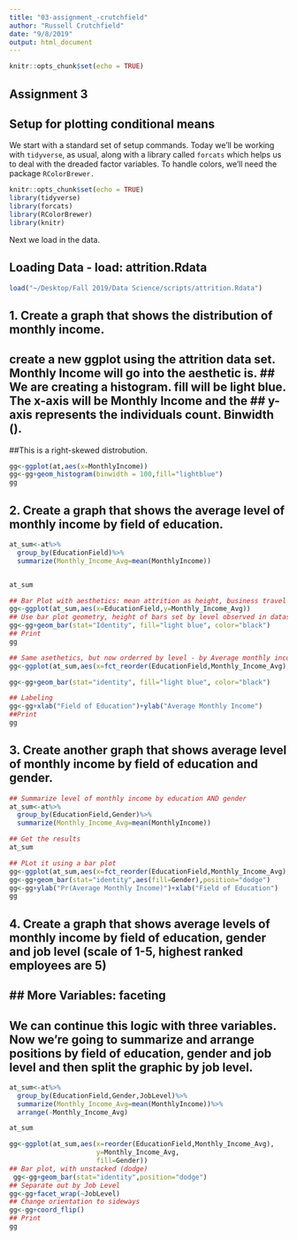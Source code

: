 ```yaml
---
title: "03-assignment_-crutchfield"
author: "Russell Crutchfield"
date: "9/8/2019"
output: html_document
---
```


```r
knitr::opts_chunk$set(echo = TRUE)
```

## Assignment 3

## Setup for plotting conditional means

We start with a standard set of setup commands. Today we'll be working with `tidyverse`, as usual, along with a library called `forcats` which helps us to deal with the dreaded factor variables. To handle colors, we'll need the package `RColorBrewer.`

```r
knitr::opts_chunk$set(echo = TRUE)
library(tidyverse)
library(forcats)
library(RColorBrewer)
library(knitr)

```

Next we load in the data.

## Loading Data - load: attrition.Rdata
```r

load("~/Desktop/Fall 2019/Data Science/scripts/attrition.Rdata")

```

## 1. Create a graph that shows the distribution of monthly income.
## create a new ggplot using the attrition data set. Monthly Income will go into the aesthetic is. ## We are creating a histogram. fill will be light blue. The x-axis will be Monthly Income and the ## y-axis represents the individuals count. Binwidth (). 
##This is a right-skewed distrobution.

```r
gg<-ggplot(at,aes(x=MonthlyIncome))
gg<-gg+geom_histogram(binwidth = 100,fill="lightblue")
gg

```


## 2. Create a graph that shows the average level of monthly income by field of education.

```r

at_sum<-at%>%
  group_by(EducationField)%>%
  summarize(Monthly_Income_Avg=mean(MonthlyIncome))


at_sum


```


```r
## Bar Plot with aesthetics: mean attrition as height, business travel as cateogry
gg<-ggplot(at_sum,aes(x=EducationField,y=Monthly_Income_Avg))
## Use bar plot geometry, height of bars set by level observed in dataset
gg<-gg+geom_bar(stat="Identity", fill="light blue", color="black")
## Print
gg

## Same asethetics, but now orderred by level - by Average monthly income, and clean up labels:
gg<-ggplot(at_sum,aes(x=fct_reorder(EducationField,Monthly_Income_Avg),y=Monthly_Income_Avg))

gg<-gg+geom_bar(stat="identity", fill="light blue", color="black")

## Labeling
gg<-gg+xlab("Field of Education")+ylab("Average Monthly Income")
##Print
gg

```



## 3. Create another graph that shows average level of monthly income by field of education and gender.

```r
## Summarize level of monthly income by education AND gender
at_sum<-at%>%
  group_by(EducationField,Gender)%>%
  summarize(Monthly_Income_Avg=mean(MonthlyIncome))

## Get the results
at_sum


```

```r
## PLot it using a bar plot
gg<-ggplot(at_sum,aes(x=fct_reorder(EducationField,Monthly_Income_Avg),y=Monthly_Income_Avg,color=Gender))
gg<-gg+geom_bar(stat="identity",aes(fill=Gender),position="dodge")
gg<-gg+ylab("Pr(Average Monthly Income)")+xlab("Field of Education")
gg


```



## 4. Create a graph that shows average levels of monthly income by field of education, gender and job level (scale of 1-5, highest ranked employees are 5)

## ## More Variables: faceting

## We can continue this logic with three variables. Now we're going to summarize and arrange positions by field of education, gender and job level and then split the graphic by job level.
```r

at_sum<-at%>%
  group_by(EducationField,Gender,JobLevel)%>%
  summarize(Monthly_Income_Avg=mean(MonthlyIncome))%>%
  arrange(-Monthly_Income_Avg)

at_sum


```

```r

gg<-ggplot(at_sum,aes(x=reorder(EducationField,Monthly_Income_Avg),
                      y=Monthly_Income_Avg,
                      fill=Gender))
## Bar plot, with unstacked (dodge)
 gg<-gg+geom_bar(stat="identity",position="dodge")
## Separate out by Job Level
gg<-gg+facet_wrap(~JobLevel)
## Change orientation to sideways
gg<-gg+coord_flip()
## Print
gg

```










